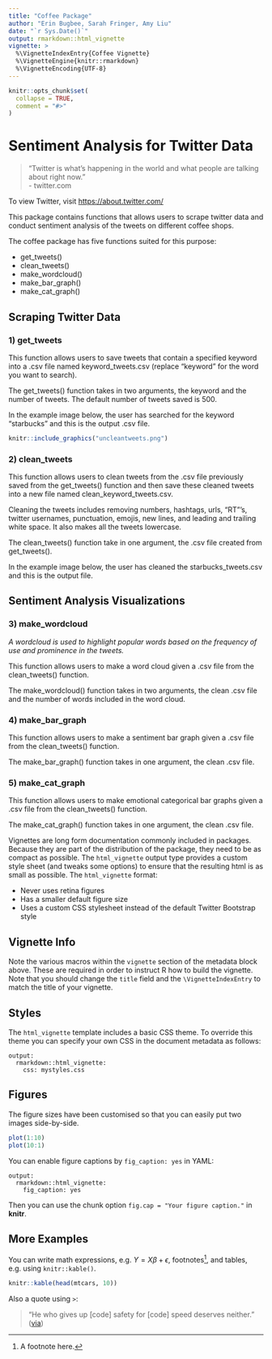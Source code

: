 ```yaml
---
title: "Coffee Package"
author: "Erin Bugbee, Sarah Fringer, Amy Liu"
date: "`r Sys.Date()`"
output: rmarkdown::html_vignette
vignette: >
  %\VignetteIndexEntry{Coffee Vignette}
  %\VignetteEngine{knitr::rmarkdown}
  %\VignetteEncoding{UTF-8}
---
```


```r
knitr::opts_chunk$set(
  collapse = TRUE,
  comment = "#>"
)
```

# Sentiment Analysis for Twitter Data  

> "Twitter is what’s happening in the world and what people are talking about right now."  
- twitter.com

To view Twitter, visit <https://about.twitter.com/>

This package contains functions that allows users to scrape twitter data and conduct sentiment analysis of the tweets on different coffee shops. 

The coffee package has five functions suited for this purpose: 

  * get_tweets()
  * clean_tweets() 
  * make_wordcloud()
  * make_bar_graph()
  * make_cat_graph() 

## Scraping Twitter Data 

### 1) get_tweets
This function allows users to save tweets that contain a specified keyword into a .csv file named keyword_tweets.csv (replace "keyword" for the word you want to search).

The get_tweets() function takes in two arguments, the keyword and the number of tweets. The default number of tweets saved is 500.  

In the example image below, the user has searched for the keyword "starbucks" and this is the output .csv file. 
```r
knitr::include_graphics("uncleantweets.png")
```

### 2) clean_tweets
This function allows users to clean tweets from the .csv file previously saved from the get_tweets() function and then save these cleaned tweets into a new file named clean_keyword_tweets.csv.

Cleaning the tweets includes removing numbers, hashtags, urls, "RT"'s, twitter usernames, punctuation, emojis, new lines, and leading and trailing white space. It also makes all the tweets lowercase. 

The clean_tweets() function take in one argument, the .csv file created from get_tweets(). 

In the example image below, the user has cleaned the starbucks_tweets.csv and this is the output file. 

## Sentiment Analysis Visualizations 

### 3) make_wordcloud
_A wordcloud is used to highlight popular words based on the frequency of use and prominence in the tweets._

This function allows users to make a word cloud given a .csv file from the clean_tweets() function. 

The make_wordcloud() function takes in two arguments, the clean .csv file and the number of words included in the word cloud. 

### 4) make_bar_graph
This function allows users to make a sentiment bar graph given a .csv file from the clean_tweets() function. 

The make_bar_graph() function takes in one argument, the clean .csv file. 

### 5) make_cat_graph 
This function allows users to make emotional categorical bar graphs given a .csv file from the clean_tweets() function. 

The make_cat_graph() function takes in one argument, the clean .csv file. 

Vignettes are long form documentation commonly included in packages. Because they are part of the distribution of the package, they need to be as compact as possible. The `html_vignette` output type provides a custom style sheet (and tweaks some options) to ensure that the resulting html is as small as possible. The `html_vignette` format:

- Never uses retina figures
- Has a smaller default figure size
- Uses a custom CSS stylesheet instead of the default Twitter Bootstrap style

## Vignette Info

Note the various macros within the `vignette` section of the metadata block above. These are required in order to instruct R how to build the vignette. Note that you should change the `title` field and the `\VignetteIndexEntry` to match the title of your vignette.

## Styles

The `html_vignette` template includes a basic CSS theme. To override this theme you can specify your own CSS in the document metadata as follows:

    output: 
      rmarkdown::html_vignette:
        css: mystyles.css

## Figures

The figure sizes have been customised so that you can easily put two images side-by-side. 

```r
plot(1:10)
plot(10:1)
```

You can enable figure captions by `fig_caption: yes` in YAML:

    output:
      rmarkdown::html_vignette:
        fig_caption: yes

Then you can use the chunk option `fig.cap = "Your figure caption."` in **knitr**.

## More Examples

You can write math expressions, e.g. $Y = X\beta + \epsilon$, footnotes^[A footnote here.], and tables, e.g. using `knitr::kable()`.

```r
knitr::kable(head(mtcars, 10))
```

Also a quote using `>`:

> "He who gives up [code] safety for [code] speed deserves neither."
([via](https://twitter.com/hadleywickham/status/504368538874703872))
